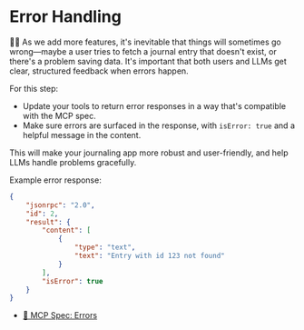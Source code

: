 # Error Handling

👨‍💼 As we add more features, it's inevitable that things will sometimes go
wrong—maybe a user tries to fetch a journal entry that doesn't exist, or there's
a problem saving data. It's important that both users and LLMs get clear,
structured feedback when errors happen.

For this step:

- Update your tools to return error responses in a way that's compatible with
  the MCP spec.
- Make sure errors are surfaced in the response, with `isError: true` and a
  helpful message in the content.

This will make your journaling app more robust and user-friendly, and help LLMs
handle problems gracefully.

Example error response:

```json
{
	"jsonrpc": "2.0",
	"id": 2,
	"result": {
		"content": [
			{
				"type": "text",
				"text": "Entry with id 123 not found"
			}
		],
		"isError": true
	}
}
```

- [📜 MCP Spec: Errors](https://modelcontextprotocol.io/specification/2025-03-26/server/tools#error-handling)
